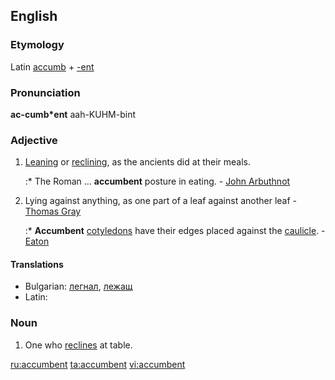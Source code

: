 ==English==

===Etymology===
Latin [[accumb]] + [[-ent]]

===Pronunciation===
'''ac-cumb*ent'''
aah-KUHM-bint

===Adjective===
{{en-adj}}

# [[leaning|Leaning]] or [[reclining]], as the ancients did at their meals.
#:* The Roman ... '''accumbent''' posture in eating. - [[w:John Arbuthnot|John Arbuthnot]]
# {{botany}} Lying against anything, as one part of a leaf against another leaf - [[w:Thomas Gray|Thomas Gray]]
#:* '''Accumbent''' [[cotyledon]]s have their edges placed against the [[caulicle]]. - [[Eaton]]

====Translations====
* Bulgarian: [[легнал]], [[лежащ]]
* Latin: {{t-|la|accumbens}}

===Noun===
{{en-noun}}

# One who [[reclines]] at table.

[[ru:accumbent]]
[[ta:accumbent]]
[[vi:accumbent]]